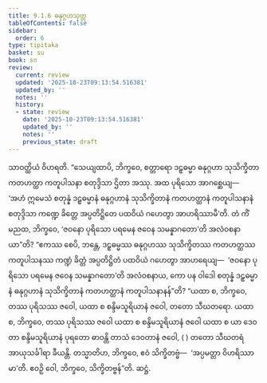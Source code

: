 ```yaml
---
title: 9.1.6 ဓနုဂ္ဂဟသုတ္တ
tableOfContents: false
sidebar:
  order: 6
type: tipitaka
basket: su
book: sn
review:
  current: review
  updated: '2025-10-23T09:13:54.516381'
  updated_by: ''
  notes: ''
  history:
  - state: review
    date: '2025-10-23T09:13:54.516381'
    updated_by: ''
    notes: ''
    previous_state: draft
---
```



<ReviewStatus review={frontmatter.review} showDetails={true} />

<HypothesisAnnotation frontmatter={frontmatter} />

<DynamicBreadcrumb />

<Division number="228" book="sn" e="ch" v="18" p="312">

<Paragraph number="1223" book="sn">
သာဝတ္ထိယံ ဝိဟရတိ. “သေယျထာပိ, ဘိက္ခဝေ, စတ္တာရော ဒဠှဓမ္မာ ဓနုဂ္ဂဟာ သုသိက္ခိတာ ကတဟတ္ထာ ကတူပါသနာ စတုဒ္ဒိသာ ဌိတာ အဿု. အထ ပုရိသော အာဂစ္ဆေယျ—  ‘အဟံ ဣမေသံ စတုန္နံ ဒဠှဓမ္မာနံ ဓနုဂ္ဂဟာနံ သုသိက္ခိတာနံ ကတဟတ္ထာနံ ကတူပါသနာနံ စတုဒ္ဒိသာ ကဏ္ဍေ ခိတ္တေ အပ္ပတိဋ္ဌိတေ ပထဝိယံ ဂဟေတွာ အာဟရိဿာမီ’တိ. တံ ကိံ မညထ, ဘိက္ခဝေ, ‘ဇဝနော ပုရိသော ပရမေန ဇဝေန သမန္နာဂတော’တိ အလံဝစနာယာ”တိ?
</Paragraph>

<Paragraph number="1224" book="sn">
“ဧကဿ စေပိ, ဘန္တေ, ဒဠှဓမ္မဿ ဓနုဂ္ဂဟဿ သုသိက္ခိတဿ ကတဟတ္ထဿ ကတူပါသနဿ ကဏ္ဍံ ခိတ္တံ အပ္ပတိဋ္ဌိတံ ပထဝိယံ ဂဟေတွာ အာဟရေယျ—  ‘ဇဝနော ပုရိသော ပရမေန ဇဝေန သမန္နာဂတော’တိ အလံဝစနာယ, ကော ပန ဝါဒေါ စတုန္နံ ဒဠှဓမ္မာနံ ဓနုဂ္ဂဟာနံ သုသိက္ခိတာနံ ကတဟတ္ထာနံ ကတူပါသနာနန်”တိ?
</Paragraph>

<Paragraph number="1225" book="sn">
“ယထာ စ, ဘိက္ခဝေ, တဿ ပုရိသဿ ဇဝေါ, ယထာ စ စန္ဒိမသူရိယာနံ ဇဝေါ, တတော သီဃတရော. ယထာ စ, ဘိက္ခဝေ, တဿ ပုရိသဿ ဇဝေါ ယထာ စ စန္ဒိမသူရိယာနံ ဇဝေါ ယထာ စ ယာ ဒေဝတာ စန္ဒိမသူရိယာနံ ပုရတော ဓာဝန္တိ တာသံ ဒေဝတာနံ ဇဝေါ, ( ) တတော သီဃတရံ အာယုသင်္ခါရာ ခီယန္တိ. တသ္မာတိဟ, ဘိက္ခဝေ, ဧဝံ သိက္ခိတဗ္ဗံ—  ‘အပ္ပမတ္တာ ဝိဟရိဿာမာ’တိ. ဧဝဉှိ ဝေါ, ဘိက္ခဝေ, သိက္ခိတဗ္ဗန်”တိ.

</Paragraph>
</Division>

<Paragraph number="1226" type="center" book="sn">
ဆဋ္ဌံ.
</Paragraph>